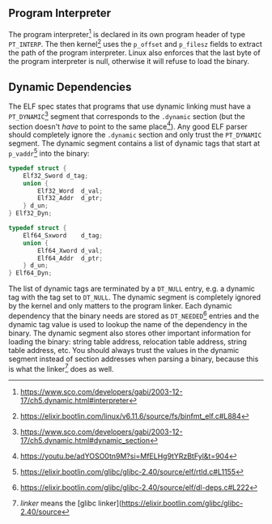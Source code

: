 
## Program Interpreter

The program interpreter[^1] is declared in its own program header of type `PT_INTERP`. The then kernel[^2] uses the `p_offset` and `p_filesz` fields to extract the path of the program interpreter. Linux also enforces that the last byte of the program interpreter is null, otherwise it will refuse to load the binary.

## Dynamic Dependencies

The ELF spec states that programs that use dynamic linking must have a `PT_DYNAMIC`[^3] segment that corresponds to the `.dynamic` section (but the section doesn't _have_ to point to the same place[^4]). Any good ELF parser should completely ignore the `.dynamic` section and only trust the `PT_DYNAMIC` segment. The dynamic segment contains a list of dynamic tags that start at `p_vaddr`[^5] into the binary:

```c always
typedef struct {
	Elf32_Sword	d_tag;
   	union {
   		Elf32_Word	d_val;
   		Elf32_Addr	d_ptr;
	} d_un;
} Elf32_Dyn;

typedef struct {
	Elf64_Sxword	d_tag;
   	union {
   		Elf64_Xword	d_val;
   		Elf64_Addr	d_ptr;
	} d_un;
} Elf64_Dyn;
```

The list of dynamic tags are terminated by a `DT_NULL` entry, e.g. a dynamic tag with the tag set to `DT_NULL`. The dynamic segment is completely ignored by the kernel and only matters to the program linker. Each dynamic dependency that the binary needs are stored as `DT_NEEDED`[^6] entries and the dynamic tag value is used to lookup the name of the dependency in the binary. The dynamic segment also stores other important information for loading the binary: string table address, relocation table address, string table address, etc. You should always trust the values in the dynamic segment instead of section addresses when parsing a binary, because this is what the linker[^7] does as well.

[^1]: https://www.sco.com/developers/gabi/2003-12-17/ch5.dynamic.html#interpreter

[^2]: https://elixir.bootlin.com/linux/v6.11.6/source/fs/binfmt_elf.c#L884

[^3]: https://www.sco.com/developers/gabi/2003-12-17/ch5.dynamic.html#dynamic_section

[^4]: https://youtu.be/adYOSO0tn9M?si=MfELHg9tYRzBtFyl&t=904

[^5]: https://elixir.bootlin.com/glibc/glibc-2.40/source/elf/rtld.c#L1155

[^6]: https://elixir.bootlin.com/glibc/glibc-2.40/source/elf/dl-deps.c#L222

[^7]: _linker_ means the [glibc linker](https://elixir.bootlin.com/glibc/glibc-2.40/source